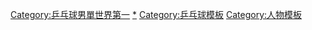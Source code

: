 <noinclude>{{noteTA|G1=Table Tennis}}</noinclude>
{{navbox
|title = [[乒乓球男單世界第一列表|歷任ITTF世界排名第一的乒乓球男子單打選手（1987-）]]
|name  = 乒乓球男單世界第一
|titlestyle = background: orange; color: white;
|list1 = {{Flagicon|CHN}} [[江嘉良]] {{to}}{{Flagicon|SWE}} [[扬-奥韦·瓦尔德内尔]] {{to}}{{Flagicon|SWE}} [[约尔根·佩尔森]] {{to}} {{Flagicon|FRA}} [[让-菲利普·盖亭]] {{to}}{{Flagicon|BEL}} [[讓-米歇爾·塞弗]] {{to}} {{Flagicon|CHN}} [[王涛 (乒乓球运动员)|王涛]] {{to}}{{Flagicon|CHN}} [[孔令辉]] {{to}}{{Flagicon|CHN}} [[刘国梁]] {{to}}{{Flagicon|BLR}} [[弗拉基米尔·维克托罗维奇·萨姆索诺夫|萨姆索诺夫]] {{to}}{{Flagicon|CHN}} [[王励勤]]{{to}}{{Flagicon|CHN}} [[马琳]]{{to}}{{Flagicon|GER}} [[蒂莫·波尔]]{{to}}{{Flagicon|AUT}} [[施拉格]]{{to}}{{Flagicon|CHN}} [[王皓 (乒乓球运动员)|王皓]]{{to}}{{Flagicon|CHN}} [[马龙 (乒乓球运动员)|马龙]]{{to}}{{Flagicon|CHN}} [[张继科]] {{to}}{{Flagicon|CHN}} [[许昕]]{{to}}{{Flagicon|GER}} [[迪米特里·奥恰洛夫]] {{to}}{{Flagicon|CHN}} [[樊振东]]

| below  = 本名單以選手首次取得這一成績的時間先後為序
}}[[Category:乒乓球男單世界第一]]<noinclude>
[[Category:乒乓球男單世界第一|*]]
[[Category:乒乓球模板]]
[[Category:人物模板]]
</noinclude>